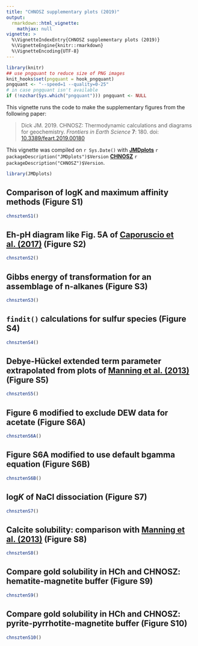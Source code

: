 ```yaml
---
title: "CHNOSZ supplementary plots (2019)"
output: 
  rmarkdown::html_vignette:
    mathjax: null
vignette: >
  %\VignetteIndexEntry{CHNOSZ supplementary plots (2019)}
  %\VignetteEngine{knitr::rmarkdown}
  %\VignetteEncoding{UTF-8}
---
```


```r
library(knitr)
## use pngquant to reduce size of PNG images
knit_hooks$set(pngquant = hook_pngquant)
pngquant <- "--speed=1 --quality=0-25"
# in case pngquant isn't available
if (!nzchar(Sys.which("pngquant"))) pngquant <- NULL 
```

This vignette runs the code to make the supplementary figures from the following paper:

> Dick JM. 2019. CHNOSZ: Thermodynamic calculations and diagrams for geochemistry. *Frontiers in Earth Science* **7**: 180. doi: [10.3389/feart.2019.00180](https://doi.org/10.3389/feart.2019.00180)

This vignette was compiled on `r Sys.Date()` with **[JMDplots](https://github.com/jedick/JMDplots)** `r packageDescription("JMDplots")$Version` **[CHNOSZ](http://chnosz.net)** `r packageDescription("CHNOSZ")$Version`.

```r
library(JMDplots)
```

## Comparison of logK and maximum affinity methods (Figure S1)
```r
chnsztenS1()
```

## Eh-pH diagram like Fig. 5A of [Caporuscio et al. (2017)](https://doi.org/10.1016/j.jnucmat.2016.12.036) (Figure S2)
```r
chnsztenS2()
```

## Gibbs energy of transformation for an assemblage of n-alkanes (Figure S3)
```r
chnsztenS3()
```

## `findit()` calculations for sulfur species (Figure S4)
```r
chnsztenS4()
```

## Debye-Hückel extended term parameter extrapolated from plots of [Manning et al. (2013)](https://doi.org/10.2138/rmg.2013.75.5) (Figure S5)
```r
chnsztenS5()
```

## Figure 6 modified to exclude DEW data for acetate (Figure S6A)
```r
chnsztenS6A()
```

## Figure S6A modified to use default bgamma equation (Figure S6B)
```r
chnsztenS6B()
```

## log<i>K</i> of NaCl dissociation (Figure S7)
```r
chnsztenS7()
```

## Calcite solubility: comparison with [Manning et al. (2013)](https://doi.org/10.2138/rmg.2013.75.5) (Figure S8)
```r
chnsztenS8()
```

## Compare gold solubility in HCh and CHNOSZ: hematite-magnetite buffer (Figure S9)
```r
chnsztenS9()
```

## Compare gold solubility in HCh and CHNOSZ: pyrite-pyrrhotite-magnetite buffer (Figure S10)
```r
chnsztenS10()
```

